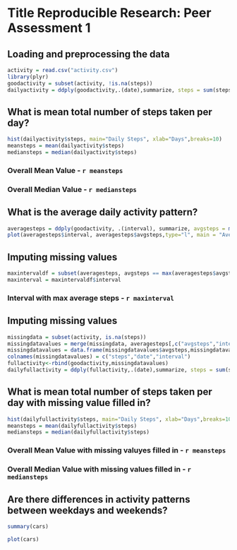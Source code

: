 Title Reproducible Research: Peer Assessment 1
========================================================



## Loading and preprocessing the data
```r
activity = read.csv("activity.csv")
library(plyr)
goodactivity = subset(activity, !is.na(steps))
dailyactivity = ddply(goodactivity,.(date),summarize, steps = sum(steps))
```


## What is mean total number of steps taken per day?
```r
hist(dailyactivity$steps, main="Daily Steps", xlab="Days",breaks=10)
meansteps = mean(dailyactivity$steps)
mediansteps = median(dailyactivity$steps)
```
### Overall Mean Value - `r meansteps`
### Overall Median Value - `r mediansteps`

## What is the average daily activity pattern?
```r
averagesteps = ddply(goodactivity, .(interval), summarize, avgsteps = mean(steps))
plot(averagesteps$interval, averagesteps$avgsteps,type="l", main = "Average Steps By Interval", xlab="5mins Interval", ylab ='Average Steps')
```

## Imputing missing values
```r
maxintervaldf = subset(averagesteps, avgsteps == max(averagesteps$avgsteps))
maxinterval = maxintervaldf$interval
```
### Interval with max average steps - `r maxinterval`

## Imputing missing values
```r
missingdata = subset(activity, is.na(steps))
missingdatavalues = merge(missingdata, averagesteps[,c("avgsteps","interval")])
missingdatavalues = data.frame(missingdatavalues$avgsteps,missingdatavalues$date,missingdatavalues$interval)
colnames(missingdatavalues) = c("steps","date","interval")
fullactivity<-rbind(goodactivity,missingdatavalues)
dailyfullactivity = ddply(fullactivity,.(date),summarize, steps = sum(steps))
```

## What is mean total number of steps taken per day with missing value filled in?
```r
hist(dailyfullactivity$steps, main="Daily Steps", xlab="Days",breaks=10)
meansteps = mean(dailyfullactivity$steps)
mediansteps = median(dailyfullactivity$steps)
```
### Overall Mean Value with missing valuyes filled in  - `r meansteps`
### Overall Median Value with missing values filled in - `r mediansteps`


## Are there differences in activity patterns between weekdays and weekends?
```r
summary(cars)
```
```r
plot(cars)
```

